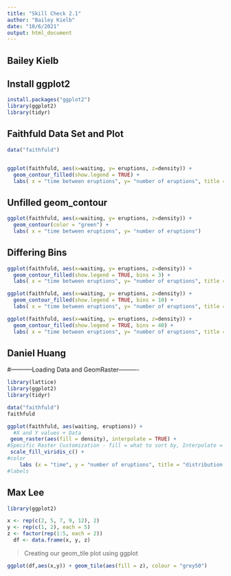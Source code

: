---
title: "Skill Check 2.1"
author: "Bailey Kielb"
date: "10/6/2021"
output: html_document
---

## Bailey Kielb
## Install ggplot2
```{r setup, include=FALSE}
install.packages("ggplot2")
library(ggplot2)
library(tidyr)

```

## Faithfuld Data Set and Plot
```{r}
data("faithfuld")


ggplot(faithfuld, aes(x=waiting, y= eruptions, z=density)) +
  geom_contour_filled(show.legend = TRUE) +
  labs( x = "time between eruptions", y= "number of eruptions", title =  "Faithfuld Eruption Density")

```

## Unfilled geom_contour
``` {r}

ggplot(faithfuld, aes(x=waiting, y= eruptions, z=density)) +
  geom_contour(color = "green") +
  labs( x = "time between eruptions", y= "number of eruptions")

```

## Differing Bins
``` {r}

ggplot(faithfuld, aes(x=waiting, y= eruptions, z=density)) +
  geom_contour_filled(show.legend = TRUE, bins = 3) +
  labs( x = "time between eruptions", y= "number of eruptions", title =  "Faithfuld Eruption Density")

ggplot(faithfuld, aes(x=waiting, y= eruptions, z=density)) +
  geom_contour_filled(show.legend = TRUE, bins = 10) +
  labs( x = "time between eruptions", y= "number of eruptions", title =  "Faithfuld Eruption Density")

ggplot(faithfuld, aes(x=waiting, y= eruptions, z=density)) +
  geom_contour_filled(show.legend = TRUE, bins = 40) +
  labs( x = "time between eruptions", y= "number of eruptions", title =  "Faithfuld Eruption Density")

```

## Daniel Huang
#-----------Loading Data and GeomRaster----------
```{r}
library(lattice)
library(ggplot2)
library(tidyr)
```

```{r}
data("faithfuld")
faithfuld
```

```{r}
ggplot(faithfuld, aes(waiting, eruptions)) +
  #X and Y values + Data
 geom_raster(aes(fill = density), interpolate = TRUE) + 
#Specific Raster Customization - fill = what to sort by, Interpolate = smoothing
 scale_fill_viridis_c() +
#color
    labs (x = "time", y = "number of eruptions", title = "distribution of volcano data")
#labels

```

## Max Lee
```{r}
library(ggplot2)

x <- rep(c(2, 5, 7, 9, 12), 2)
y <- rep(c(1, 2), each = 5)
z <- factor(rep(1:5, each = 2))
  df <- data.frame(x, y, z)
```

> Creating our geom_tile plot using ggplot

```{r}
ggplot(df,aes(x,y)) + geom_tile(aes(fill = z), colour = "grey50")

```
